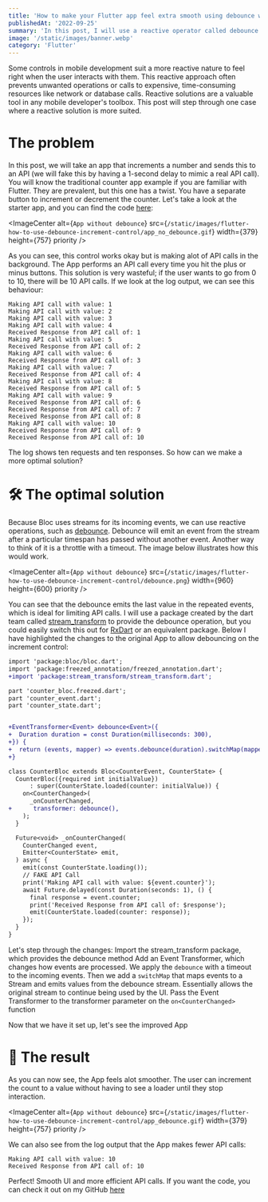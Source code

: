 ```yaml
---
title: 'How to make your Flutter app feel extra smooth using debounce with BLoC'
publishedAt: '2022-09-25'
summary: 'In this post, I will use a reactive operator called debounce on an API-linked stepper control. Achieving a smoother and more user-friendly app.'
image: '/static/images/banner.webp'
category: 'Flutter'
---
```


Some controls in mobile development suit a more reactive nature to feel right when the user interacts with them. This reactive approach often prevents unwanted operations or calls to expensive, time-consuming resources like network or database calls. Reactive solutions are a valuable tool in any mobile developer's toolbox. This post will step through one case where a reactive solution is more suited.

# The problem
In this post, we will take an app that increments a number and sends this to an API (we will fake this by having a 1-second delay to mimic a real API call). You will know the traditional counter app example if you are familiar with Flutter. They are prevalent, but this one has a twist. You have a separate button to increment or decrement the counter. Let's take a look at the starter app, and you can find the code [here](https://github.com/b099l3/Examples/tree/debounce-start/flutter-how-to-use-debounce-increment-control/debounce_bloc):


<ImageCenter
  alt={`App without debounce`}
  src={`/static/images/flutter-how-to-use-debounce-increment-control/app_no_debounce.gif`}
  width={379}
  height={757}
  priority
/>

As you can see, this control works okay but is making alot of API calls in the background. The App performs an API call every time you hit the plus or minus buttons. This solution is very wasteful; if the user wants to go from 0 to 10, there will be 10 API calls. If we look at the log output, we can see this behaviour:

```
Making API call with value: 1 
Making API call with value: 2 
Making API call with value: 3 
Making API call with value: 4 
Received Response from API call of: 1 
Making API call with value: 5 
Received Response from API call of: 2 
Making API call with value: 6 
Received Response from API call of: 3 
Making API call with value: 7 
Received Response from API call of: 4 
Making API call with value: 8 
Received Response from API call of: 5 
Making API call with value: 9 
Received Response from API call of: 6 
Received Response from API call of: 7 
Received Response from API call of: 8 
Making API call with value: 10 
Received Response from API call of: 9 
Received Response from API call of: 10
```

The log shows ten requests and ten responses. So how can we make a more optimal solution?

# 🛠 The optimal solution

Because Bloc uses streams for its incoming events, we can use reactive operations, such as [debounce](https://reactivex.io/documentation/operators/debounce.html). Debounce will emit an event from the stream after a particular timespan has passed without another event. Another way to think of it is a throttle with a timeout. The image below illustrates how this would work. 



<ImageCenter
  alt={`App without debounce`}
  src={`/static/images/flutter-how-to-use-debounce-increment-control/debounce.png`}
  width={960}
  height={600}
  priority
/>

You can see that the debounce emits the last value in the repeated events, which is ideal for limiting API calls.
I will use a package created by the dart team called [stream_transform](https://pub.dev/packages/stream_transform) to provide the debounce operation, but you could easily switch this out for [RxDart](https://pub.dev/packages/rxdart) or an equivalent package. Below I have highlighted the changes to the original App to allow debouncing on the increment control:

```diff
import 'package:bloc/bloc.dart';
import 'package:freezed_annotation/freezed_annotation.dart';
+import 'package:stream_transform/stream_transform.dart';

part 'counter_bloc.freezed.dart';
part 'counter_event.dart';
part 'counter_state.dart';


+EventTransformer<Event> debounce<Event>({
+  Duration duration = const Duration(milliseconds: 300),
+}) {
+  return (events, mapper) => events.debounce(duration).switchMap(mapper);
+}

class CounterBloc extends Bloc<CounterEvent, CounterState> {
  CounterBloc({required int initialValue})
      : super(CounterState.loaded(counter: initialValue)) {
    on<CounterChanged>(
      _onCounterChanged,
+      transformer: debounce(),
    );
  }

  Future<void> _onCounterChanged(
    CounterChanged event,
    Emitter<CounterState> emit,
  ) async {
    emit(const CounterState.loading());
    // FAKE API Call
    print('Making API call with value: ${event.counter}');
    await Future.delayed(const Duration(seconds: 1), () {
      final response = event.counter;
      print('Received Response from API call of: $response');
      emit(CounterState.loaded(counter: response));
    });
  }
}
```
Let's step through the changes:
Import the stream_transform package, which provides the debounce method
Add an Event Transformer, which changes how events are processed. We apply the `debounce` with a timeout to the incoming events. Then we add a `switchMap` that maps events to a Stream and emits values from the debounce stream. Essentially allows the original stream to continue being used by the UI.
Pass the Event Transformer to the transformer parameter on the `on<CounterChanged>` function

Now that we have it set up, let's see the improved App

# 🏡 The result

As you can now see, the App feels alot smoother. The user can increment the count to a value without having to see a loader until they stop interaction.

<ImageCenter
  alt={`App without debounce`}
  src={`/static/images/flutter-how-to-use-debounce-increment-control/app_debounce.gif`}
  width={379}
  height={757}
  priority
/>

We can also see from the log output that the App makes fewer API calls:

```
Making API call with value: 10 
Received Response from API call of: 10
```

Perfect! Smooth UI and more efficient API calls. If you want the code, you can check it out on my GitHub [here](https://github.com/b099l3/Examples/tree/main/flutter-how-to-use-debounce-increment-control/debounce_bloc)

